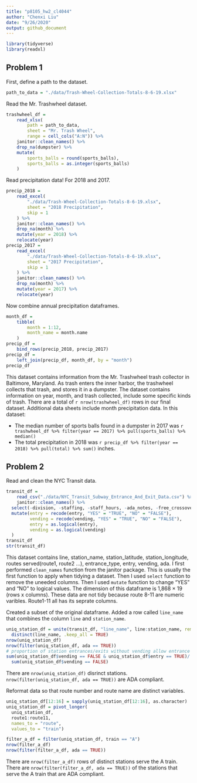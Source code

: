 ```yaml
---
title: "p8105_hw2_cl4044"
author: "Chenxi Liu"
date: "9/26/2020"
output: github_document
---
```


```r
library(tidyverse)
library(readxl)
```

## Problem 1

First, define a path to the dataset. 

```r
path_to_data = "./data/Trash-Wheel-Collection-Totals-8-6-19.xlsx"
```


Read the Mr. Trashwheel dataset. 

```r
trashwheel_df = 
	read_xlsx(
		path = path_to_data,
		sheet = "Mr. Trash Wheel",
		range = cell_cols("A:N")) %>% 
	janitor::clean_names() %>% 
	drop_na(dumpster) %>% 
	mutate(
		sports_balls = round(sports_balls),
		sports_balls = as.integer(sports_balls)
	)
```

Read precipitation data! For 2018 and 2017. 

```r
precip_2018 = 
	read_excel(
		"./data/Trash-Wheel-Collection-Totals-8-6-19.xlsx",
		sheet = "2018 Precipitation",
		skip = 1
	) %>% 
	janitor::clean_names() %>% 
	drop_na(month) %>% 
	mutate(year = 2018) %>% 
	relocate(year)
precip_2017 = 
	read_excel(
		"./data/Trash-Wheel-Collection-Totals-8-6-19.xlsx",
		sheet = "2017 Precipitation",
		skip = 1
	) %>% 
	janitor::clean_names() %>% 
	drop_na(month) %>% 
	mutate(year = 2017) %>% 
	relocate(year)
```

Now combine annual precipitation dataframes.

```r
month_df = 
	tibble(
		month = 1:12,
		month_name = month.name
	)
precip_df = 
	bind_rows(precip_2018, precip_2017)
precip_df =
	left_join(precip_df, month_df, by = "month")
precip_df
```

This dataset contains information from the Mr. Trashwheel trash collector in Baltimore, Maryland. As trash enters the inner harbor, the trashwheel collects that trash, and stores it in a dumpster. The dataset contains information on year, month, and trash collected, include some specific kinds of trash. There are a total of `r nrow(trashwheel_df)` rows in our final dataset. Additional data sheets include month precipitation data. In this dataset:

* The median number of sports balls found in a dumpster in 2017 was `r trashwheel_df %>% filter(year == 2017) %>% pull(sports_balls) %>% median()`
* The total precipitation in 2018 was `r precip_df %>% filter(year == 2018) %>% pull(total) %>% sum()` inches.

## Problem 2

Read and clean the NYC Transit data. 

```r
transit_df = 
	read_csv("./data/NYC_Transit_Subway_Entrance_And_Exit_Data.csv") %>%
	janitor::clean_names() %>% 
  select(-division, -staffing, -staff_hours, -ada_notes, -free_crossover, -north_south_street, -east_west_street, -corner, -entrance_latitude, -entrance_longitude, -station_location, -entrance_location, -exit_only ) %>%
  mutate(entry = recode(entry, "YES" = "TRUE", "NO" = "FALSE"),
         vending = recode(vending, "YES" = "TRUE", "NO" = "FALSE"),
         entry = as.logical(entry),
         vending = as.logical(vending)
  )
transit_df
str(transit_df)
```
This dataset contains line, station_name, station_latitude, station_longitude, routes served(route1, route2 …), entrance_type, entry, vending, ada. I first performed ``clean_names`` function from the janitor package. This is usually the first function to apply when tidying a dataset. Then I used ``select`` function to remove the uneeded columns. Then I used ``mutate`` function to change "YES" and "NO" to logical values. The dimension of this dataframe is 1,868 × 19 (rows x columns). These data are not tidy because route 8-11 are numeric varibles. Route1-11 all has its seprate columns.  

Created a subset of the original dataframe. Added a row called ``line_name`` that combines the column ``line`` and ``station_name``.
```r
uniq_station_df = unite(transit_df, "line_name", line:station_name, remove = FALSE) %>%
  distinct(line_name, .keep_all = TRUE)
nrow(uniq_station_df)
nrow(filter(uniq_station_df, ada == TRUE))
# proportion of station entrances/exits without vending allow entrance
sum(uniq_station_df$vending == FALSE & uniq_station_df$entry == TRUE)/
  sum(uniq_station_df$vending == FALSE)
```
There are ``nrow(uniq_station_df)`` disrinct stations. ``nrow(filter(uniq_station_df, ada == TRUE))`` are ADA compliant. 

Reformat data so that route number and route name are distinct variables.
```r
uniq_station_df[12:16] = sapply(uniq_station_df[12:16], as.character)
uniq_station_df = pivot_longer(
  uniq_station_df,
  route1:route11,
  names_to = "route",
  values_to = "train")

filter_a_df = filter(uniq_station_df, train == "A")
nrow(filter_a_df)
nrow(filter(filter_a_df, ada == TRUE))
```
There are ``nrow(filter_a_df)`` rows of distinct stations serve the A train.
There are ``nrow(filter(filter_a_df, ada == TRUE))`` of the stations that serve the A train that are ADA compliant.



